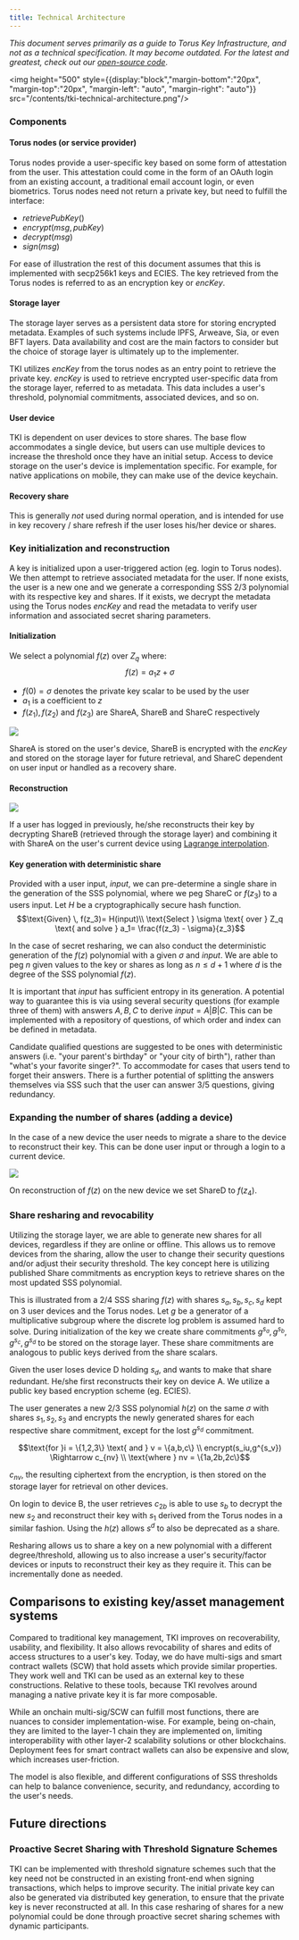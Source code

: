 ```yaml
---
title: Technical Architecture
---
```


<link rel="stylesheet" href="https://cdn.jsdelivr.net/npm/katex@0.11.0/dist/katex.min.css" />

_This document serves primarily as a guide to Torus Key Infrastructure, and not as a technical
specification. It may become outdated. For the latest and greatest, check out
our_ [_open-source code_](https://github.com/tkey/tkey).


<img  height="500" style={{display:"block","margin-bottom":"20px", "margin-top":"20px", "margin-left": "auto", "margin-right": "auto"}} src="/contents/tki-technical-architecture.png"/>


### Components

#### Torus nodes (or service provider)

Torus nodes provide a user-specific key based on some form of attestation from the user. This attestation could come in the form of an OAuth login from an existing account, a traditional email account login, or even biometrics. Torus nodes need not return a private key, but need to fulfill the interface:

- $retrievePubKey()$
- $encrypt(msg, pubKey)$
- $decrypt(msg)$
- $sign(msg)$

For ease of illustration the rest of this document assumes that this is implemented with secp256k1 keys and ECIES. The key retrieved from the Torus nodes is referred to as an encryption key or $encKey$.

#### Storage layer

The storage layer serves as a persistent data store for storing encrypted metadata. Examples of such systems include IPFS, Arweave, Sia, or even BFT layers. Data availability and cost are the main factors to consider but the choice of storage layer is ultimately up to the implementer.

TKI utilizes $encKey$ from the torus nodes as an entry point to retrieve the private key. $encKey$ is used to retrieve encrypted user-specific data from the storage layer, referred to as metadata. This data includes a user's threshold, polynomial commitments, associated devices, and so on.

#### User device

TKI is dependent on user devices to store shares. The base flow accommodates a single device, but users can use multiple devices to increase the threshold once they have an initial setup. Access to device storage on the user's device is implementation specific. For example, for native applications on mobile, they can make use of the device keychain.

#### Recovery share

This is generally *not* used during normal operation, and is intended for use in key recovery / share refresh if the user loses his/her device or shares.

### Key initialization and reconstruction

A key is initialized upon a user-triggered action (eg. login to Torus nodes). We then attempt to retrieve associated metadata for the user. If none exists, the user is a new one and we generate a corresponding SSS 2/3 polynomial with its respective key and shares. If it exists, we decrypt the metadata using the Torus nodes $encKey$ and read the metadata to verify user information and associated secret sharing parameters.

#### Initialization

We select a polynomial $f(z)$ over $Z_q$ where: $$f(z) = a_1z + \sigma$$
* $f(0) = \sigma$ denotes the private key scalar to be used by the user
* $a_1$ is a coefficient to $z$
* $f(z_1),f(z_2)$ and $f(z_3)$ are ShareA, ShareB and ShareC respectively

![](https://hackmd.io/_uploads/SJU6kNwa8.png)


ShareA is stored on the user's device, ShareB is encrypted with the $encKey$ and stored on the storage layer for future retrieval, and ShareC dependent on user input or handled as a recovery share.

#### Reconstruction

![](https://hackmd.io/_uploads/BkQMlVvaU.png)

If a user has logged in previously, he/she reconstructs their key by decrypting ShareB (retrieved through the storage layer) and combining it with ShareA on the user's current device using [Lagrange interpolation](https://brilliant.org/wiki/lagrange-interpolation/#:~:text=Lagrange%20Interpolation,proof%20of%20the%20theorem%20below).

#### Key generation with deterministic share

Provided with a user input, $input$, we can pre-determine a single share in the generation of the SSS polynomial, where we peg ShareC or $f(z_3)$ to a users input. Let $H$ be a cryptographically secure hash function.
$$\text{Given} \, f(z_3)= H(input)\\ \text{Select } \sigma \text{ over } Z_q \text{ and solve } a_1= \frac{f(z_3) - \sigma}{z_3}$$

In the case of secret resharing, we can also conduct the deterministic generation of the $f(z)$ polynomial with a given $\sigma$ and $input$. We are able to peg $n$ given values to the key or shares as long as $n\le d + 1$ where $d$ is the degree of the SSS polynomial $f(z)$.

It is important that $input$ has sufficient entropy in its generation. A potential way to guarantee this is via using several security questions (for example three of them) with answers $A,B,C$ to derive $input = A|B|C$. This can be implemented with a repository of questions, of which order and index can be defined in metadata.

Candidate qualified questions are suggested to be ones with deterministic answers (i.e. "your parent's birthday" or "your city of birth"), rather than "what's your favorite singer?". To accommodate for cases that users tend to forget their answers. There is a further potential of splitting the answers themselves via SSS such that the user can answer 3/5 questions, giving redundancy.

### Expanding the number of shares (adding a device)

In the case of a new device the user needs to migrate a share to the device to reconstruct their key. This can be done user input or through a login to a current device.

![](https://hackmd.io/_uploads/SJpLgEvaL.png)

On reconstruction of $f(z)$ on the new device we set ShareD to $f(z_4)$.

### Share resharing and revocability

Utilizing the storage layer, we are able to generate new shares for all devices, regardless if they are online or offline. This allows us to remove devices from the sharing, allow the user to change their security questions and/or adjust their security threshold. The key concept here is utilizing published Share commitments as encryption keys to retrieve shares on the most updated SSS polynomial.

This is illustrated from a 2/4 SSS sharing $f(z)$ with shares $s_a, s_b, s_c, s_d$ kept on 3 user devices and the Torus nodes. Let $g$ be a generator of a multiplicative subgroup where the discrete log problem is assumed hard to solve. During initialization of the key we create share commitments $g^{s_a}, g^{s_b}, g^{s_c}, g^{s_d}$ to be stored on the storage layer. These share commitments are analogous to public keys derived from the share scalars.


Given the user loses device D holding $s_d$, and wants to make that share redundant. He/she first reconstructs their key on device A. We utilize a public key based encryption scheme (eg. ECIES).

The user generates a new 2/3 SSS polynomial $h(z)$ on the same $\sigma$ with shares $s_1, s_2, s_3$ and encrypts the newly generated shares for each respective share commitment, except for the lost $g^{s_d}$ commitment.

$$\text{for }i = \{1,2,3\}  \text{ and } v = \{a,b,c\} \\   encrypt(s_iu,g^{s_v}) \Rightarrow c_{nv} \\
\text{where } nv = \{1a,2b,2c\}$$

$c_{nv}$, the resulting ciphertext from the encryption, is then stored on the storage layer for retrieval on other devices.

On login to device B, the user retrieves $c_{2b}$ is able to use $s_b$ to decrypt the new $s_2$ and reconstruct their key with $s_1$ derived from the Torus nodes in a similar fashion. Using the $h(z)$ allows $s^d$ to also be deprecated as a share.

Resharing allows us to share a key on a new polynomial with a different degree/threshold, allowing us to also increase a user's security/factor devices or inputs to reconstruct their key as they require it. This can be incrementally done as needed.



## Comparisons to existing key/asset management systems

Compared to traditional key management, TKI improves on recoverability, usability, and flexibility. It also allows revocability of shares and edits of access structures to a user's key. Today, we do have multi-sigs and smart contract wallets (SCW) that hold assets which provide similar properties. They work well and TKI can be used as an external key to these constructions. Relative to these tools, because TKI revolves around managing a native private key it is far more composable.

While an onchain multi-sig/SCW can fulfill most functions, there are nuances to consider implementation-wise. For example, being on-chain, they are limited to the layer-1 chain they are implemented on, limiting interoperability with other layer-2 scalability solutions or other blockchains. Deployment fees for smart contract wallets can also be expensive and slow, which increases user-friction.

The model is also flexible, and different configurations of SSS thresholds can help to balance convenience, security, and redundancy, according to the user's needs.

## Future directions

### Proactive Secret Sharing with Threshold Signature Schemes

TKI can be implemented with threshold signature schemes such that the key need not be constructed in an existing front-end when signing transactions, which helps to improve security. The initial private key can also be generated via distributed key generation, to ensure that the private key is never reconstructed at all. In this case resharing of shares for a new polynomial could be done through proactive secret sharing schemes with dynamic participants.
